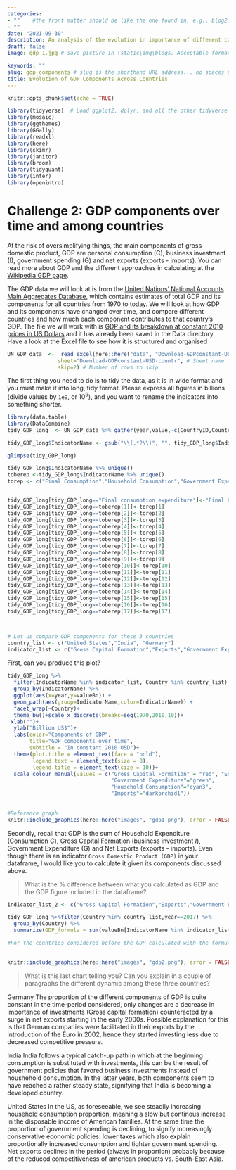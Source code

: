 ```yaml
---
categories:  
- ""    #the front matter should be like the one found in, e.g., blog2.md. It cannot be like the normal Rmd we used
- ""
date: "2021-09-30"
description: An analysis of the evolution in importance of different components of gdp in different countries # the title that will show up once someone gets to this page
draft: false
image: gdp_1.jpg # save picture in \static\img\blogs. Acceptable formats= jpg, jpeg, or png . Your iPhone pics wont work

keywords: ""
slug: gdp_components # slug is the shorthand URL address... no spaces plz
title: Evolution of GDP Components Across Countries
---
```


```r
knitr::opts_chunk$set(echo = TRUE)
```

```r
library(tidyverse)  # Load ggplot2, dplyr, and all the other tidyverse packages
library(mosaic)
library(ggthemes)
library(GGally)
library(readxl)
library(here)
library(skimr)
library(janitor)
library(broom)
library(tidyquant)
library(infer)
library(openintro)
```



# Challenge 2: GDP components over time and among countries

At the risk of oversimplifying things, the main components of gross domestic product, GDP are personal consumption (C), business investment (I), government spending (G) and net exports (exports - imports). You can read more about GDP and the different approaches in calculating at the [Wikipedia GDP page](https://en.wikipedia.org/wiki/Gross_domestic_product).

The GDP data we will look at is from the [United Nations' National Accounts Main Aggregates Database](https://unstats.un.org/unsd/snaama/Downloads), which contains estimates of total GDP and its components for all countries from 1970 to today. We will look at how GDP and its components have changed over time, and compare different countries and how much each component contributes to that country's GDP. The file we will work with is [GDP and its breakdown at constant 2010 prices in US Dollars](http://unstats.un.org/unsd/amaapi/api/file/6) and it has already been saved in the Data directory. Have a look at the Excel file to see how it is structured and organised


```r

UN_GDP_data  <-  read_excel(here::here("data", "Download-GDPconstant-USD-countries.xls"), # Excel filename
                sheet="Download-GDPconstant-USD-countr", # Sheet name
                skip=2) # Number of rows to skip

```

 The first thing you need to do is to tidy the data, as it is in wide format and you must make it into long, tidy format. Please express all figures in billions (divide values by `1e9`, or $10^9$), and you want to rename the indicators into something shorter.


```r
library(data.table)
library(DataCombine)
tidy_GDP_long  <- UN_GDP_data %>% gather(year,value,-c(CountryID,Country,IndicatorName)) %>% summarise(CountryID,Country,IndicatorName,year,valueBn=value/1e9)

tidy_GDP_long$IndicatorName <- gsub("\\(.*?\\)", "", tidy_GDP_long$IndicatorName)

glimpse(tidy_GDP_long)

tidy_GDP_long$IndicatorName %>% unique()
toberep <-tidy_GDP_long$IndicatorName %>% unique()
torep <- c("Final Consumption","Household Consumption","Government Expenditure","Gross Capital Formation","Gross Fixed Capital formation","Exports","Imports","GDP","Agriculture, hunting, forestry, fishing","Mining, Manufacturing, Utilities","Manufacturing","Construction","Trade, hotels, restarants","Transport, Storage, Communication","Other","Total Value Added","Change in Inventories")


tidy_GDP_long[tidy_GDP_long=="Final consumption expenditure"]<-"Final Consumption"
tidy_GDP_long[tidy_GDP_long==toberep[1]]<-torep[1]
tidy_GDP_long[tidy_GDP_long==toberep[2]]<-torep[2]
tidy_GDP_long[tidy_GDP_long==toberep[3]]<-torep[3]
tidy_GDP_long[tidy_GDP_long==toberep[4]]<-torep[4]
tidy_GDP_long[tidy_GDP_long==toberep[5]]<-torep[5]
tidy_GDP_long[tidy_GDP_long==toberep[6]]<-torep[6]
tidy_GDP_long[tidy_GDP_long==toberep[7]]<-torep[7]
tidy_GDP_long[tidy_GDP_long==toberep[8]]<-torep[8]
tidy_GDP_long[tidy_GDP_long==toberep[9]]<-torep[9]
tidy_GDP_long[tidy_GDP_long==toberep[10]]<-torep[10]
tidy_GDP_long[tidy_GDP_long==toberep[11]]<-torep[11]
tidy_GDP_long[tidy_GDP_long==toberep[12]]<-torep[12]
tidy_GDP_long[tidy_GDP_long==toberep[13]]<-torep[13]
tidy_GDP_long[tidy_GDP_long==toberep[14]]<-torep[14]
tidy_GDP_long[tidy_GDP_long==toberep[15]]<-torep[15]
tidy_GDP_long[tidy_GDP_long==toberep[16]]<-torep[16]
tidy_GDP_long[tidy_GDP_long==toberep[17]]<-torep[17]



# Let us compare GDP components for these 3 countries
country_list <- c("United States","India", "Germany")
indicator_list <- c("Gross Capital Formation","Exports","Government Expenditure", "Household Consumption","Imports")

```

First, can you produce this plot?


```r




tidy_GDP_long %>%
  filter(IndicatorName %in% indicator_list, Country %in% country_list) %>%
  group_by(IndicatorName) %>%
  ggplot(aes(x=year,y=valueBn)) +
  geom_path(aes(group=IndicatorName,color=IndicatorName)) +
  facet_wrap(~Country)+
  theme_bw()+scale_x_discrete(breaks=seq(1970,2010,10))+
 xlab("")+
  ylab("Billion US$")+
  labs(color="Components of GDP",
       title="GDP components over time",
       subtitle = "In constant 2010 USD")+
  theme(plot.title = element_text(face = "bold"),
        legend.text = element_text(size = 8),
        legend.title = element_text(size = 10))+
  scale_colour_manual(values = c("Gross Capital Formation" = "red", "Exports" = "darkgoldenrod4",
                                 "Government Expenditure"="green",
                                 "Household Consumption"="cyan3",
                                 "Imports"="darkorchid1"))
  
  
#Reference graph
knitr::include_graphics(here::here("images", "gdp1.png"), error = FALSE)
```


Secondly, recall that GDP is the sum of Household Expenditure (Consumption *C*), Gross Capital Formation (business investment *I*), Government Expenditure (G) and Net Exports (exports - imports). Even though there is an indicator `Gross Domestic Product (GDP)` in your dataframe, I would like you to calculate it given its components discussed above.

> What is the % difference between what you calculated as GDP and the GDP figure included in the dataframe?

```r
indicator_list_2 <- c("Gross Capital Formation","Exports","Government Expenditure", "Household Consumption")

tidy_GDP_long %>%filter(Country %in% country_list,year==2017) %>% 
  group_by(Country) %>%
  summarize(GDP_formula = sum(valueBn[IndicatorName %in% indicator_list_2])-sum(valueBn[IndicatorName=="Imports"]),GDP=sum(valueBn[IndicatorName=="GDP"]),Delta_per=((GDP_formula-GDP)/GDP)*100)

#For the countries considered before the GDP calculated with the formula is very close to the GDP figure provided by the indicator: for Germany and the US the calculated GDP is just 4 basis points below the provided figure, India's one is almost 2% below.
 
```


```r
knitr::include_graphics(here::here("images", "gdp2.png"), error = FALSE)
```



> What is this last chart telling you? Can you explain in a couple of paragraphs the different dynamic among these three countries? 

Germany
The proportion of the different components of GDP is quite constant in the time-period considered, only changes are a decrease in importance of investments (Gross capital formation) counteracted by a surge in net exports starting in the early 2000s. Possible explanation for this is that German companies were facilitated in their exports by the introduction of the Euro in 2002, hence they started investing less due to decreased competitive pressure.

India
India follows a typical catch-up path in which at the beginning consumption is substituted with investments, this can be the result of government policies that favored business investments instead of houshehold consumption. In the latter years, both components seem to have reached a rather steady state, signifying that India is becoming a developed country.

United States
In the US, as foreseeable, we see steadily increasing household consumption proportion, meaning a slow but continous increase in the disposable income of American families. At the same time the proportion of government spending is declining, to signify increasingly conservative economic policies: lower taxes which also explain proportionally increased consumption and tighter government spending. Net exports declines in the period (always in proportion) probably because of the reduced competitiveness of american products vs. South-East Asia.